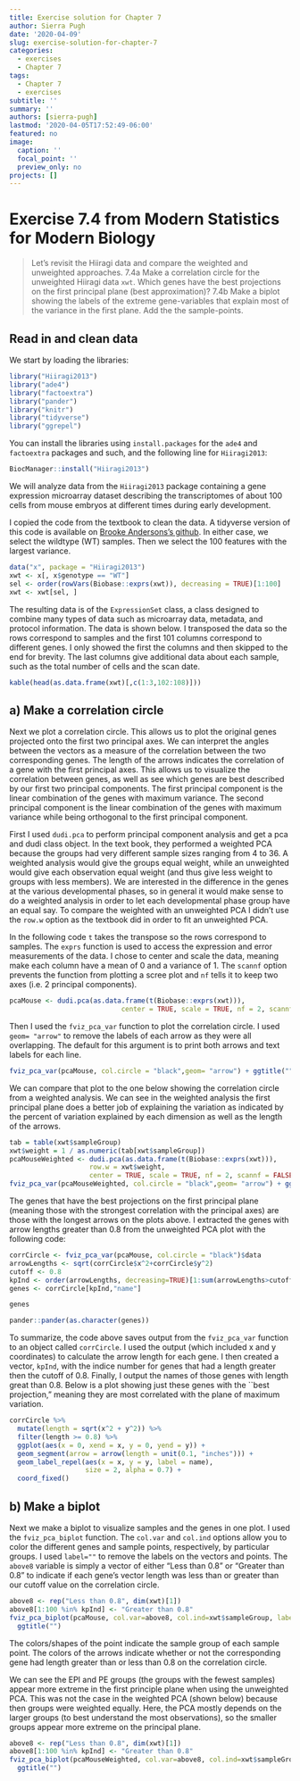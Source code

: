 ```yaml
---
title: Exercise solution for Chapter 7
author: Sierra Pugh
date: '2020-04-09'
slug: exercise-solution-for-chapter-7
categories:
  - exercises
  - Chapter 7
tags:
  - Chapter 7
  - exercises
subtitle: ''
summary: ''
authors: [sierra-pugh]
lastmod: '2020-04-05T17:52:49-06:00'
featured: no
image:
  caption: ''
  focal_point: ''
  preview_only: no
projects: []
---
```


# Exercise 7.4 from Modern Statistics for Modern Biology

> Let’s revisit the Hiiragi data and compare the weighted and unweighted approaches. 7.4a Make a correlation circle for the unweighted Hiiragi data `xwt`. Which genes have the best projections on the first principal plane (best approximation)? 7.4b Make a biplot showing the labels of the extreme gene-variables that explain most of the variance in the first plane. Add the the sample-points.

## Read in and clean data

We start by loading the libraries:
```r
library("Hiiragi2013")
library("ade4")
library("factoextra")
library("pander")
library("knitr")
library("tidyverse")
library("ggrepel")
```

You can install the libraries using `install.packages` for the `ade4` and `factoextra` packages and such, and the following line for `Hiiragi2013`:
```r
BiocManager::install("Hiiragi2013")
```

We will analyze data from the `Hiiragi2013` package containing a gene expression microarray dataset describing the transcriptomes of about 100 cells from mouse embryos at different times during early development. 

I copied the code from the textbook to clean the data. A tidyverse version of this code is available on 
[Brooke Andersons’s github](https://github.com/geanders/csu_msmb_practice/blob/master/ch_7_examples.pdf). In either case, we select the wildtype (WT) samples. Then we select the 100 features with the largest variance.

```r
data("x", package = "Hiiragi2013")
xwt <- x[, x$genotype == "WT"]
sel <- order(rowVars(Biobase::exprs(xwt)), decreasing = TRUE)[1:100]
xwt <- xwt[sel, ]
```

The resulting data is of the `ExpressionSet` class, a class designed to combine many types of data such as microarray data, metadata, and protocol information. The data is shown below. I transposed the data so the rows correspond to samples and the first 101 columns correspond to different genes. I only showed the first the columns and then skipped to the end for brevity. The last columns give additional data about each sample, such as the total number of cells and the scan date. 
```r
kable(head(as.data.frame(xwt)[,c(1:3,102:108)]))
```


## a) Make a correlation circle

Next we plot a correlation circle. This allows us to plot the original genes projected onto the first two principal axes. We can interpret the angles between the vectors as a measure of the correlation between the two corresponding genes. The length of the arrows indicates the correlation of a gene with the first principal axes. This allows us to visualize the correlation between genes, as well as see which genes are best described by our first two principal components. The first principal component is the linear combination of the genes with maximum variance. The second principal component is the linear combination of the genes with maximum variance while being orthogonal to the first principal component. 

First I used `dudi.pca` to perform principal component analysis and get a pca and dudi class object. In the text book, they performed a weighted PCA because the groups had very different sample sizes ranging from 4 to 36. A weighted analysis would give the groups equal weight, while an unweighted would give each observation equal weight (and thus give less weight to groups with less members). We are interested in the difference in the genes at the various developmental phases, so in general it would make sense to do a weighted analysis in order to let each developmental phase group have an equal say. To compare the weighted with an unweighted PCA I didn't use the `row.w` option as the textbook did in order to fit an unweighted PCA. 

In the following code `t` takes the transpose so the rows correspond to samples. The `exprs` function is used to access the expression and error measurements of the data. I chose to center and scale the data, meaning make each column have a mean of 0 and a variance of 1. The `scannf` option prevents the function from plotting a scree plot and `nf` tells it to keep two axes (i.e. 2 principal components). 

```r
pcaMouse <- dudi.pca(as.data.frame(t(Biobase::exprs(xwt))),
                            center = TRUE, scale = TRUE, nf = 2, scannf = FALSE)
```

Then I used the `fviz_pca_var` function to plot the correlation circle. I used `geom= "arrow"` to remove the labels of each arrow as they were all overlapping. The default for this argument is to print both arrows and text labels for each line. 

```r
fviz_pca_var(pcaMouse, col.circle = "black",geom= "arrow") + ggtitle("") 
```

We can compare that plot to the one below showing the correlation circle from a weighted analysis. We can see in the weighted analysis the first principal plane does a better job of explaining the variation as indicated by the percent of variation explained by each dimension as well as the length of the arrows.

```r
tab = table(xwt$sampleGroup)
xwt$weight = 1 / as.numeric(tab[xwt$sampleGroup])
pcaMouseWeighted <- dudi.pca(as.data.frame(t(Biobase::exprs(xwt))),
                    row.w = xwt$weight,
                    center = TRUE, scale = TRUE, nf = 2, scannf = FALSE)
fviz_pca_var(pcaMouseWeighted, col.circle = "black",geom= "arrow") + ggtitle("") 
```

The genes that have the best projections on the first principal plane (meaning those with the strongest correlation with the principal axes) are those with the longest arrows on the plots above. I extracted the genes with arrow lengths greater than 0.8 from the unweighted PCA plot with the following code:

```r
corrCircle <- fviz_pca_var(pcaMouse, col.circle = "black")$data
arrowLengths <- sqrt(corrCircle$x^2+corrCircle$y^2)
cutoff <- 0.8
kpInd <- order(arrowLengths, decreasing=TRUE)[1:sum(arrowLengths>cutoff)]
genes <- corrCircle[kpInd,"name"]
```
```r
genes
```
```r
pander::pander(as.character(genes))
```

To summarize, the code above saves output from the `fviz_pca_var` function to an object called `corrCircle`. I used the output (which included x and y coordinates) to calculate the arrow length for each gene. I then created a vector, `kpInd`, with the indice number for genes that had a length greater then the cutoff of 0.8. Finally, I output the names of those genes with length great than 0.8. Below is a plot showing just these genes with the ``best projection," meaning they are most correlated with the plane of maximum variation. 

```r
corrCircle %>% 
  mutate(length = sqrt(x^2 + y^2)) %>% 
  filter(length >= 0.8) %>% 
  ggplot(aes(x = 0, xend = x, y = 0, yend = y)) + 
  geom_segment(arrow = arrow(length = unit(0.1, "inches"))) + 
  geom_label_repel(aes(x = x, y = y, label = name), 
                   size = 2, alpha = 0.7) + 
  coord_fixed()
```

## b) Make a biplot

Next we make a biplot to visualize samples and the genes in one plot. I used the `fviz_pca_biplot` function. The `col.var` and `col.ind` options allow you to color the different genes and sample points, respectively, by particular groups. I used `label=""` to remove the labels on the vectors and points. The `above8` variable is simply a vector of either "Less than 0.8" or "Greater than 0.8" to indicate if each gene's vector length was less than or greater than our cutoff value on the correlation circle.

```r
above8 <- rep("Less than 0.8", dim(xwt)[1])
above8[1:100 %in% kpInd] <- "Greater than 0.8"
fviz_pca_biplot(pcaMouse, col.var=above8, col.ind=xwt$sampleGroup, label="") +
  ggtitle("") 
```

The colors/shapes of the point indicate the sample group of each sample point. The colors of the arrows indicate whether or not the corresponding gene had length greater than or less than 0.8 on the correlation circle. 

We can see the EPI and PE groups (the groups with the fewest samples) appear more extreme in the first principle plane when using the unweighted PCA. This was not the case in the weighted PCA (shown below) because then groups were weighted equally. Here, the PCA mostly depends on the larger groups (to best understand the most observations), so the smaller groups appear more extreme on the principal plane.

```r
above8 <- rep("Less than 0.8", dim(xwt)[1])
above8[1:100 %in% kpInd] <- "Greater than 0.8"
fviz_pca_biplot(pcaMouseWeighted, col.var=above8, col.ind=xwt$sampleGroup, label="") +
  ggtitle("") 
```
